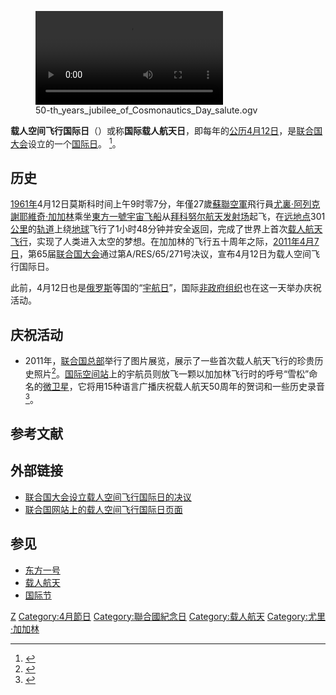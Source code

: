 {{noteTA
|G1 = Aero
}}
[[File:50-th_years_jubilee_of_Cosmonautics_Day_salute.ogv|thumb]]

'''载人空间飞行国际日'''（{{lang-en|'''International Day of Human Space Flight'''}}）或称'''国际载人航天日'''，即每年的[[公历|公历]][[4月12日|4月12日]]，是[[联合国大会|联合国大会]]设立的一个[[国际节|国际日]]。
<ref>{{cite news|url=http://news.163.com/11/0408/10/7142NNVM00014JB5.html|title=联合国大会将4月12日确定为国际载人航天日|work=新华社|publisher=网易|date=2011-04-08|accessdate=2011-04-12|archive-date=2019-11-28|archive-url=https://web.archive.org/web/20191128115218/http://news.163.com/11/0408/10/7142NNVM00014JB5.html|dead-url=no}}</ref>。

== 历史 ==
[[1961年|1961年]]4月12日莫斯科时间上午9时零7分，年僅27歲[[蘇聯|蘇聯]][[空軍|空軍]]飛行員[[尤里·加加林|尤裏·阿列克謝耶維奇·加加林]]乘坐[[東方一號|東方一號宇宙飞船]]从[[拜科努尔航天发射场|拜科努尔航天发射场]]起飞，在[[远地点|远地点]]301[[公里|公里]]的[[地心轨道|轨道]]上绕[[地球|地球]]飞行了1小时48分钟并安全返回，完成了世界上首次[[载人航天|载人航天飞行]]，实现了人类进入太空的梦想。在加加林的飞行五十周年之际，[[2011年|2011年]][[4月7日|4月7日]]，第65届[[联合国大会|联合国大会]]通过第A/RES/65/271号决议，宣布4月12日为载人空间飞行国际日。

{{Quotation|'''宣布'''4月12日为载人空间飞行国际日，以每年在国际一级庆祝人类空间时代的开始，同时重申空间科学和技术在实现可持续发展目标，增加国家和人民福祉，并确保实现其为和平目的维护外层空间的愿望方面所作重要贡献。|联合国大会第A/RES/65/271号决议（部分）}}

此前，4月12日也是[[俄罗斯|俄罗斯]]等国的“[[宇航日|宇航日]]”，国际[[非政府组织|非政府组织]]{{tsl|en|Space Generation Advisory Council|航天一代咨询理事会}}也在这一天举办{{tsl|en|Yuri's Night|尤里之夜}}庆祝活动。

== 庆祝活动 ==
* 2011年，[[联合国总部|联合国总部]]举行了图片展览，展示了一些首次载人航天飞行的珍贵历史照片<ref>{{cite news|url=http://www.unmultimedia.org/radio/chinese/detail/149331.html|title=联合国纪念“载人空间飞行国际日”|publisher=联合国电台|date=2011-04-12|accessdate=2011-04-13|deadurl=yes|archiveurl=https://web.archive.org/web/20111215224254/http://www.unmultimedia.org/radio/chinese/detail/149331.html|archivedate=2011年12月15日|df=}}</ref>。[[国际空间站|国际空间站]]上的宇航员则放飞一颗以加加林飞行时的呼号“雪松”命名的[[人造卫星|微卫星]]，它将用15种语言广播庆祝载人航天50周年的贺词和一些历史录音<ref>{{cite news|url=http://chinese.ruvr.ru/2011/04/12/48820487.html|title=全世界重新听到来自太空的加加林声音|publisher=俄罗斯之声中文网|date=2011-04-12|accessdate=2011-04-13|archive-url=https://web.archive.org/web/20110414231749/http://chinese.ruvr.ru/2011/04/12/48820487.html|archive-date=2011-04-14|dead-url=yes}}</ref>。

== 参考文献 ==
{{Reflist}}

== 外部链接 ==
* [http://www.un.org/zh/documents/view_doc.asp?symbol=A/65/L.67 联合国大会设立载人空间飞行国际日的决议] {{Wayback|url=http://www.un.org/zh/documents/view_doc.asp?symbol=A%2F65%2FL.67 |date=20191219135741 }}{{zh-hans}}
* [http://www.un.org/zh/events/humanspaceflightday/index.shtml 联合国网站上的载人空间飞行国际日页面] {{Wayback|url=http://www.un.org/zh/events/humanspaceflightday/index.shtml |date=20200815173707 }}{{zh-hans}}

== 参见 ==
* [[東方一號|东方一号]]
* [[载人航天|载人航天]]
* [[国际节|国际节]]

[[Category:主题日|Z]]
[[Category:4月節日|Category:4月節日]]
[[Category:聯合國紀念日|Category:聯合國紀念日]]
[[Category:载人航天|Category:载人航天]]
[[Category:尤里·加加林|Category:尤里·加加林]]
